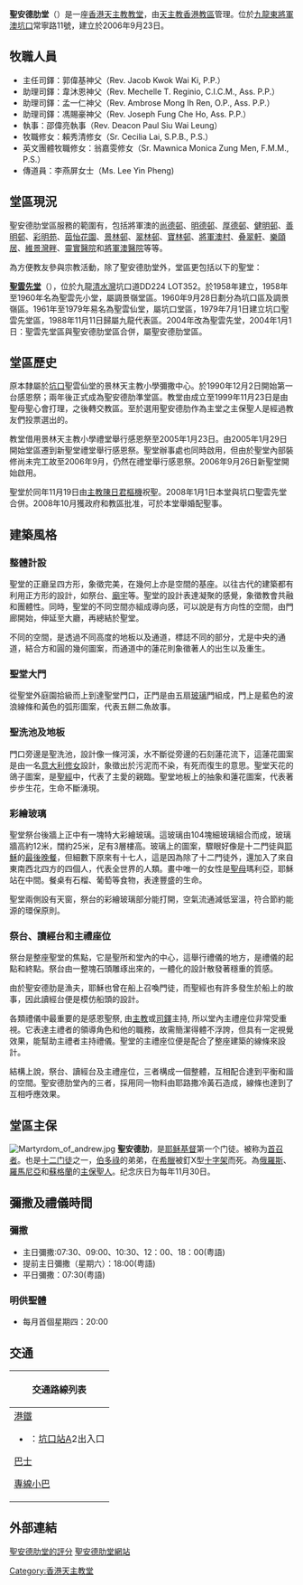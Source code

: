 {{distinguish|聖安德烈堂|圣安得烈堂}}
{{Infobox church
| name     = 聖安德肋堂
| fullname = 天主教香港教區聖安德肋堂
| image    = St. Andrew's Church (Hong Kong).jpg
| location = [[香港|香港]][[九龍|九龍]][[將軍澳|將軍澳]]常寧路11號
| country  = {{HKG}}
| denomination = [[天主教|天主教]]
| website      = [http://www.standrew.catholic.org.hk/ 聖安德肋堂網站]
| founded date = 2004年7月：新聖堂基本建成 <br>2006年9月：新聖堂主要內部裝修完工 <br>2006年9月23日：新聖堂首次舉行感恩祭<br> 2006年11月19日：香港教區主教[[陳日君|陳日君]][[樞機|樞機]]為新聖堂主持祝聖儀式
| parish       = 聖安德肋堂區
| diocese      = [[天主教香港教區|天主教香港教區]]
}}
'''聖安德肋堂'''（{{lang-en|St. Andrew's Parish}}）是一座[[香港|香港]][[天主教|天主教]][[教堂|教堂]]，由[[天主教香港教區|天主教香港教區]]管理。位於[[九龍東|九龍東]][[將軍澳|將軍澳]][[坑口_(香港)|坑口]]常寧路11號，建立於2006年9月23日。

==牧職人員==
* 主任司鐸：郭偉基神父（Rev. Jacob Kwok Wai Ki, P.P.）
* 助理司鐸：韋沐恩神父（Rev. Mechelle T. Reginio, C.I.C.M., Ass. P.P.）
* 助理司鐸：孟一仁神父（Rev. Ambrose Mong Ih Ren, O.P., Ass. P.P.）
* 助理司鐸：馮賜豪神父（Rev. Joseph Fung Che Ho, Ass. P.P.）
* 執事：邵偉亮執事（Rev. Deacon Paul Siu Wai Leung）
* 牧職修女：賴秀清修女（Sr. Cecilia Lai, S.P.B., P.S.）
* 英文團體牧職修女：翁嘉雯修女（Sr. Mawnica Monica Zung Men, F.M.M., P.S.）
* 傳道員：李燕屏女士（Ms. Lee Yin Pheng)

==堂區現況==
聖安德肋堂區服務的範圍有，包括將軍澳的[[尚德邨|尚德邨]]、[[明德邨|明德邨]]、[[厚德邨|厚德邨]]、[[健明邨|健明邨]]、[[善明邨|善明邨]]、[[彩明苑|彩明苑]]、[[茵怡花園|茵怡花園]]、[[景林邨|景林邨]]、[[翠林邨|翠林邨]]、[[寶林邨|寶林邨]]、[[將軍澳村|將軍澳村]]、[[叠翠軒|叠翠軒]]、[[樂頤居|樂頤居]]、[[維景灣畔|維景灣畔]]、[[靈實醫院|靈實醫院]]和[[將軍澳醫院|將軍澳醫院]]等等。

為方便教友參與宗教活動，除了聖安德肋堂外，堂區更包括以下的聖堂：

'''[[聖雲先堂|聖雲先堂]]'''（{{lang-en|St. Vincent’s Church}}），位於九龍[[清水灣|清水灣]]坑口道DD224 LOT352。於1958年建立，1958年至1960年名為聖雲先小堂，屬調景嶺堂區。1960年9月28日劃分為坑口區及調景嶺區。1961年至1979年易名為聖雲仙堂，屬坑口堂區，1979年7月1日建立坑口聖雲先堂區，1988年11月11日歸屬九龍代表區。2004年改為聖雲先堂，2004年1月1日：聖雲先堂區與聖安德肋堂區合併，屬聖安德肋堂區。

==堂區歷史==
原本隸屬於[[坑口_(香港)|坑口]]聖雲仙堂的景林天主教小學彌撒中心。於1990年12月2日開始第一台感恩祭；兩年後正式成為聖安德肋準堂區。教堂由成立至1999年11月23日是由聖母聖心會打理，之後轉交教區。至於選用聖安德肋作為主堂之主保聖人是經過教友們投票選出的。

教堂借用景林天主教小學禮堂舉行感恩祭至2005年1月23日。由2005年1月29日開始堂區遷到新聖堂禮堂舉行感恩祭。聖堂辦事處也同時啟用，但由於聖堂內部裝修尚未完工故至2006年9月，仍然在禮堂舉行感恩祭。2006年9月26日新聖堂開始啟用。

聖堂於同年11月19日由[[主教|主教]][[陳日君|陳日君]][[樞機|樞機]]祝聖。2008年1月1日本堂與坑口聖雲先堂合併。2008年10月獲政府和教區批准，可於本堂舉婚配聖事。

==建築風格==
===整體計設===
聖堂的正廳呈四方形，象徵完美，在幾何上亦是空間的基座。以往古代的建築都有利用正方形的設計，如祭台、[[廟宇|廟宇]]等。聖堂的設計表達凝聚的感覺，象徵教會共融和團體性。同時，聖堂的不同空間亦組成導向感，可以說是有方向性的空間，由門廊開始，伸延至大廳，再總結於聖堂。

不同的空間，是透過不同高度的地板以及通道，標誌不同的部分，尤是中央的通道，結合方和圓的幾何圖案，而通道中的蓮花則象徵著人的出生以及重生。

===聖堂大門===
從聖堂外庭園拾級而上到達聖堂門口，正門是由五扇[[玻璃|玻璃]]門組成，門上是藍色的波浪線條和黃色的弧形圖案，代表五餅二魚故事。

===聖洗池及地板===
門口旁邊是聖洗池，設計像一條河溪，水不斷從旁邊的石刻蓮花流下，這蓮花圖案是由一名[[意大利|意大利]][[修女|修女]]設計，象徵出於污泥而不染，有死而復生的意思。聖堂天花的鴿子圖案，是[[聖經|聖經]]中，代表了主愛的親臨。聖堂地板上的抽象和蓮花圖案，代表著步步生花，生命不斷湧現。

===彩繪玻璃===
聖堂祭台後牆上正中有一塊特大彩繪玻璃。這玻璃由104塊細玻璃組合而成，玻璃牆高約12米，闊約25米，足有3層樓高。玻璃上的圖案，驟眼好像是十二門徒與[[耶穌|耶穌]]的[[最後晚餐|最後晚餐]]，但細數下原來有十七人，這是因為除了十二門徒外，還加入了來自東南西北四方的四個人，代表全世界的人類。畫中唯一的女性是[[聖母|聖母]]瑪利亞，耶穌站在中間。餐桌有石榴、葡萄等食物，表達豐盛的生命。

聖堂兩側設有天窗，祭台的彩繪玻璃部分能打開，空氣流通減低室溫，符合節約能源的環保原則。

===祭台、讀經台和主禮座位===
祭台是整座聖堂的焦點，它是聖所和堂內的中心，這舉行禮儀的地方，是禮儀的起點和終點。祭台由一整塊石頭雕琢出來的，一體化的設計散發著穩重的質感。

由於聖安德肋是漁夫，耶穌也曾在船上召喚門徒，而聖經也有許多發生於船上的故事，因此讀經台便是模仿船頭的設計。

各類禮儀中最重要的是感恩聖祭, 由[[主教|主教]]或[[司鐸|司鐸]]主持, 所以堂內主禮座位非常受重視。它表達主禮者的領導角色和他的職務，故需簡潔得體不浮誇，但具有一定視覺效果，能幫助主禮者主持禮儀。聖堂的主禮座位便是配合了整座建築的線條來設計。

結構上說，祭台、讀經台及主禮座位，三者構成一個整體，互相配合達到平衡和諧的空間。聖安德肋堂內的三者，採用同一物料由耶路撒冷黃石造成，線條也達到了互相呼應效果。

==堂區主保==
[[File:Martyrdom_of_andrew.jpg|right]]
{{main|聖安德肋}}
'''聖安德肋'''，是[[耶稣基督|耶稣基督]]第一个门徒。被称为[[首召者|首召者]]。也是[[十二门徒|十二门徒]]之一，[[伯多祿|伯多祿]]的弟弟，在[[希臘|希臘]]被釘X型[[十字架|十字架]]而死。為[[俄羅斯|俄羅斯]]、[[羅馬尼亞|羅馬尼亞]]和[[蘇格蘭|蘇格蘭]]的[[主保聖人|主保聖人]]。纪念庆日为每年11月30日。

==彌撒及禮儀時間==
===彌撒===
*主日彌撒:07:30、09:00、10:30、12：00、18：00(粤語)
*提前主日彌撒（星期六）：18:00(粤語)
*平日彌撒：07:30(粤語)

===明供聖體===
*每月首個星期四：20:00

==交通==
{| class="mw-collapsible mw-collapsed wikitable" style="background:white; margin: 0 auto; width: auto;"  
! 交通路線列表
|-
|
;[[港鐵|港鐵]]
*{{港鐵路線標誌|TKL}}：[[坑口站_(香港)|坑口站]]A2出入口
;[[香港巴士|巴士]]
{{九龍新界巴士簡單列表|91M|98A|98C|98D|98P|98S|290|290A|296M|297|297P|298E|798|798A|N290|N293}}
{{大嶼山巴士簡單列表|A29|E22A|E22C|E22S|N29|NA29}}
{{過海隧道巴士簡單列表|694|N691}}
;[[香港小巴|專線小巴]]
{{新界專線小巴簡單列表|11|11A|11M|11S|15|15A|16|19S|101M|102|102B|102S|108A|109M|113}}
|}

==外部連結==
[https://web.archive.org/web/20170929035234/http://www.openlife.com.hk/%E9%A6%99%E6%B8%AF%E5%A4%A9%E4%B8%BB%E6%95%99%E5%A0%82%E5%90%8D%E5%86%8A/%E8%81%96%E5%AE%89%E5%BE%B7%E8%82%8B%E5%A0%82  聖安德肋堂的評分]
[http://www.standrew.catholic.org.hk/  聖安德肋堂網站] {{Wayback|url=http://www.standrew.catholic.org.hk/ |date=20120206203529 }}

{{香港天主教教堂}}

[[Category:香港天主教堂|Category:香港天主教堂]]